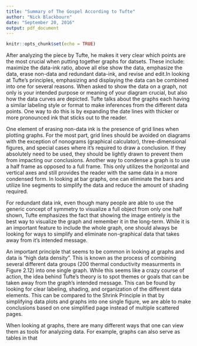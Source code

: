 ```yaml
---
title: "Summary of The Gospel According to Tufte"
author: "Nick Blackbourn"
date: "September 20, 2016"
output: pdf_document
---
```


```r
knitr::opts_chunk$set(echo = TRUE)
```


  
 After analyzing the piece by Tufte, he makes it very clear which points are the most crucial when putting together graphs for datsets. These include: maximize the data-ink ratio, above all else show the data, emphasize the data, erase non-data and redundant data-ink, and revise and edit.In looking at Tufte's principles, emphasizing and displaying the data can be combined into one for several reasons. When asked to show the data on a graph, not only is your intended purpose or meaning of your diagram crucial, but also how the data curves are depicted. Tufte talks about the graphs each having a similar labeling style or format to make inferences from the different data points. One way to do this is by expanding the date lines with thicker or more pronounced ink that sticks out to the reader. 
 
 One element of erasing non-data ink is the presence of grid lines when plotting graphs. For the most part, grid lines should be avoided on diagrams with the exception of nonograms (graphical calculator), three-dimensional figures, and special cases where it's required to draw a conclusion. If they absolutely need to be used, they should be lightly drawn to prevent them from impacting our conclusions. Another way to condense a graph is to use a half frame as opposed to a full frame. This only utilizes the horizontal and vertical axes and still provides the reader with the same data in a more condensed form. In looking at bar graphs, one can eliminate the bars and utilize line segments to simplify the data and reduce the amount of shading required. 
 
 For redundant data ink, even though many people are able to use the generic concept of symmetry to visualize a full object from only one half shown, Tufte emphasizes the fact that showing the image entirely is the best way to visualize the graph and remember it in the long-term. While it is an important feature to include the whole graph, one should always be looking for ways to simplify and eliminate non-graphical data that takes away from it's intended message.
 
 An important principle that seems to be common in looking at graphs and data is "high data density". This is known as the process of combining several different data groups (200 thermal conductivity measurments in Figure 2.12) into one single graph. While this seems like a crazy course of action, the idea behind Tufte's theory is to spot themes or goals that can be taken away from the graph's intended message. This can be found by looking for clear labeling, shading, and organization of the different data elements. This can be compared to the Shrink Principle in that by simplifying data plots and graphs into one single figure, we are able to make conclusions based on one simplified page instead of multiple scattered pages. 
 
 When looking at graphs, there are many different ways that one can view them as tools for analyzing data. For example, graphs can also serve as tables in that 

